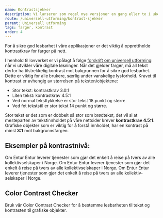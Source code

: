 ```yaml
---
name: Kontrastsjekker
description: Vi lanserer som regel nye versjoner en gang eller to i uken. Her vil du finne en oppsummering av hva som har blitt lansert
route: /universell-utforming/kontrast-sjekker
parent: Universell utforming
tags: farger, kontrast
order: 4
---
```



<PageHeader>
  For å sikre god lesbarhet i våre applikasjoner er det viktig å opprettholde
  kontrastkrav for farger på nett.
</PageHeader>

I henhold til lovverket er vi pålagt å følge [forskrift om universell utforming](https://uu.difi.no/krav-og-regelverk/losningsforslag-web/kontrast) når vi utvikler våre digitale løsninger. Når det gjelder farger, må all tekst derfor ha tilstrekkelig kontrast mot bakgrunnen for å sikre god lesbarhet. Dette er viktig for alle brukere, særlig under vanskelige lysforhold.
Kravet til kontrast er avhengig av størrelsen på teksten/objektene:

- Stor tekst: kontrastkrav 3.0:1
- Liten tekst: kontrastkrav 4.5:1
- Ved normal teksttykkelse er stor tekst 18 punkt og større.
- Ved fet tekststil er stor tekst 14 punkt og større.

Stor tekst er det som er dobbelt så stor som brødtekst, det vil si at mesteparten av tekstinnholdet på våre nettsider krever **kontrastkrav 4.5:1**. Grafiske objekter som er viktig for å forstå innholdet, har en kontrast på minst **3:1** mot bakgrunnsfargen.

## Eksempler på kontrastnivå:

<BestPractices>
  <Example
    type="dont"
    subText="Slik ser det ut med kontrast 1.7:1. Dette er ikke innafor kontrast-kravet og ikke godkjent."
  >
    <Heading3 style={{ color: colors.blues.blue60 }}>Om Entur</Heading3>
    <Paragraph style={{ color: colors.blues.blue60 }}>
      Entur leverer tjenester som gjør det enkelt å reise på tvers av alle
      kollektivselskaper i Norge.
    </Paragraph>
  </Example>
  <Example
    type="do"
    subText="Slik ser det ut med kontrast 5.5:1. Dette er innafor kontrastkravet."
  >
    <Heading3 style={{ color: colors.blues.blue40 }}>Om Entur</Heading3>
    <Paragraph style={{ color: colors.blues.blue40 }}>
      Entur leverer tjenester som gjør det enkelt å reise på tvers av alle
      kollektivselskaper i Norge.
    </Paragraph>
  </Example>
  <Example
    type="do"
    subText="Slik ser det ut med maks kontrast 15.6:1. Dette er veldig innafor!"
  >
    <Heading3>Om Entur</Heading3>
    <Paragraph>
      Entur leverer tjenester som gjør det enkelt å reise på tvers av alle
      kollektiv-selskaper i Norge.
    </Paragraph>
  </Example>
</BestPractices>

## Color Contrast Checker

Bruk vår Color Contrast Checker for å bestemme lesbarheten til tekst og kontrasten til grafiske objekter.

<ContrastChecker />
